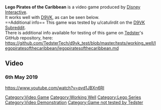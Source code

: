 <strong>Lego Pirates of the Caribbean</strong> is a video game produced by [[Disney Interactive]].
<br />
It works well with [[D9VK]], as can be seen below.
<br />
==Additional info==
This game was tested by u/catulirdit on the [[D9VK Subreddit]].
<br />
There is additional info available for testing of this game on [[User:Tedster|Tedster]]'s GitHub repository, here:
<br />
https://github.com/TedsterTech/d9vk_test/blob/master/tests/working_well/legopiratesofthecaribbean/legopiratesofthecaribbean.md
==Video==
===6th May 2019===
<youtube>https://www.youtube.com/watch?v=qvd1JBXn6RI</youtube>

[[Category:Video Game]]
[[Category:Working Well]]
[[Category:Lego Series]]
[[Category:Video Demonstration]]
[[Category:Game not tested by Tedster]]
